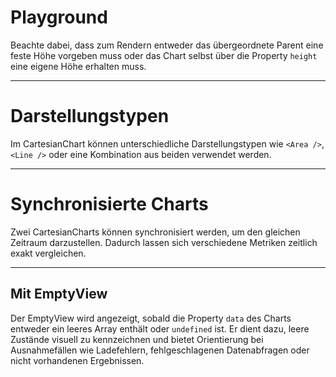 # Playground

Beachte dabei, dass zum Rendern entweder das übergeordnete Parent eine feste Höhe vorgeben muss oder das Chart selbst über die Property `height` eine eigene Höhe erhalten muss.

<LiveCodeEditor editorCollapsed />

---

# Darstellungstypen

Im CartesianChart können unterschiedliche Darstellungstypen wie `<Area />`,` <Line />` oder eine Kombination aus beiden verwendet werden.

<LiveCodeEditor example="types" editorCollapsed />

---

# Synchronisierte Charts

Zwei CartesianCharts können synchronisiert werden, um den gleichen Zeitraum darzustellen. Dadurch lassen sich verschiedene Metriken zeitlich exakt vergleichen.

<LiveCodeEditor example="synced" editorCollapsed />

---

## Mit EmptyView

Der EmptyView wird angezeigt, sobald die Property `data` des Charts entweder ein leeres Array enthält oder `undefined` ist. Er dient dazu, leere Zustände visuell zu kennzeichnen und bietet Orientierung bei Ausnahmefällen wie Ladefehlern, fehlgeschlagenen Datenabfragen oder nicht vorhandenen Ergebnissen.

<LiveCodeEditor example="emptyView" editorCollapsed />
